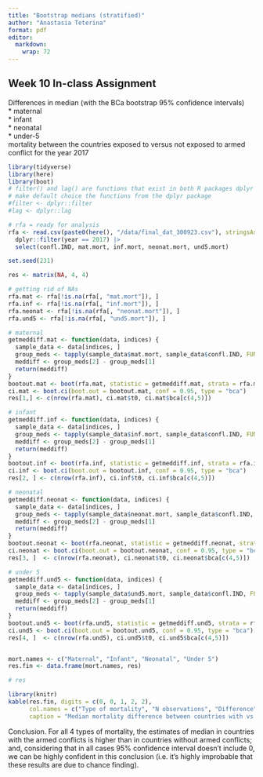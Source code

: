 ```yaml
---
title: "Bootstrap medians (stratified)"
author: "Anastasia Teterina"
format: pdf
editor: 
  markdown: 
    wrap: 72
---
```


## Week 10 In-class Assignment

Differences in median (with the BCa bootstrap 95% confidence intervals)\
\* maternal\
\* infant\
\* neonatal\
\* under-5\
mortality between the countries exposed to versus not exposed to armed
conflict for the year 2017

```r
library(tidyverse)
library(here)
library(boot)
# filter() and lag() are functions that exist in both R packages dplyr and stats
# make default choice the functions from the dplyr package
#filter <- dplyr::filter
#lag <- dplyr::lag
```

```r
# rfa = ready for analysis
rfa <- read.csv(paste0(here(), "/data/final_dat_300923.csv"), stringsAsFactors = FALSE) |>
  dplyr::filter(year == 2017) |>
  select(confl.IND, mat.mort, inf.mort, neonat.mort, und5.mort)
```

```r
set.seed(231)

res <- matrix(NA, 4, 4)

# getting rid of NAs
rfa.mat <- rfa[!is.na(rfa[, "mat.mort"]), ]
rfa.inf <- rfa[!is.na(rfa[, "inf.mort"]), ]
rfa.neonat <- rfa[!is.na(rfa[, "neonat.mort"]), ]
rfa.und5 <- rfa[!is.na(rfa[, "und5.mort"]), ]

# maternal
getmeddiff.mat <- function(data, indices) {
  sample_data <- data[indices, ]
  group_meds <- tapply(sample_data$mat.mort, sample_data$confl.IND, FUN = median)
  meddiff <- group_meds[2] - group_meds[1]
  return(meddiff)
}
bootout.mat <- boot(rfa.mat, statistic = getmeddiff.mat, strata = rfa.mat$confl.IND, R = 1000)
ci.mat <- boot.ci(boot.out = bootout.mat, conf = 0.95, type = "bca")
res[1,] <- c(nrow(rfa.mat), ci.mat$t0, ci.mat$bca[c(4,5)])

# infant
getmeddiff.inf <- function(data, indices) {
  sample_data <- data[indices, ]
  group_meds <- tapply(sample_data$inf.mort, sample_data$confl.IND, FUN = median)
  meddiff <- group_meds[2] - group_meds[1]
  return(meddiff)
}
bootout.inf <- boot(rfa.inf, statistic = getmeddiff.inf, strata = rfa.inf$confl.IND, R = 1000)
ci.inf <- boot.ci(boot.out = bootout.inf, conf = 0.95, type = "bca")
res[2, ] <- c(nrow(rfa.inf), ci.inf$t0, ci.inf$bca[c(4,5)])

# neonatal
getmeddiff.neonat <- function(data, indices) {
  sample_data <- data[indices, ]
  group_meds <- tapply(sample_data$neonat.mort, sample_data$confl.IND, FUN = median)
  meddiff <- group_meds[2] - group_meds[1]
  return(meddiff)
}
bootout.neonat <- boot(rfa.neonat, statistic = getmeddiff.neonat, strata = rfa.neonat$confl.IND, R = 1000)
ci.neonat <- boot.ci(boot.out = bootout.neonat, conf = 0.95, type = "bca")
res[3, ]  <- c(nrow(rfa.neonat), ci.neonat$t0, ci.neonat$bca[c(4,5)])

# under 5
getmeddiff.und5 <- function(data, indices) {
  sample_data <- data[indices, ]
  group_meds <- tapply(sample_data$und5.mort, sample_data$confl.IND, FUN = median)
  meddiff <- group_meds[2] - group_meds[1]
  return(meddiff)
}
bootout.und5 <- boot(rfa.und5, statistic = getmeddiff.und5, strata = rfa.und5$confl.IND, R = 1000)
ci.und5 <- boot.ci(boot.out = bootout.und5, conf = 0.95, type = "bca")
res[4, ]  <- c(nrow(rfa.und5), ci.und5$t0, ci.und5$bca[c(4,5)])


mort.names <- c("Maternal", "Infant", "Neonatal", "Under 5")
res.fin <- data.frame(mort.names, res)

# res
```

```r
library(knitr)
kable(res.fin, digits = c(0, 0, 1, 2, 2),
      col.names = c("Type of mortality", "N observations", "Difference", "95% CI lower", "95% CI upper"), 
      caption = "Median mortality difference between countries with vs without armed conflict in 2017")
```

Conclusion. 
For all 4 types of mortality, the estimates of median in countries with the armed conflicts is higher than in countries without armed conflicts; and, considering that in all cases 95% confidence interval doesn't include 0, we can be highly confident in this conclusion (i.e. it's highly improbable that these results are due to chance finding).
